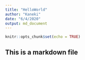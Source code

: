 ```yaml
---
title: "HelloWorld"
author: "Kaneki"
date: "6/4/2020"
output: md_document
---
```


```r
knitr::opts_chunk$set(echo = TRUE)
```

## This is a markdown file


